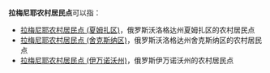 '''拉梅尼耶农村居民点'''可以指：
* [[拉梅尼耶农村居民点_(夏姆扎区)|拉梅尼耶农村居民点 (夏姆扎区)]]，俄罗斯沃洛格达州夏姆扎区的农村居民点
* [[拉梅尼耶农村居民点_(舍克斯纳区)|拉梅尼耶农村居民点 (舍克斯纳区)]]，俄罗斯沃洛格达州舍克斯纳区的农村居民点
* [[拉梅尼耶农村居民点_(伊万诺沃州)|拉梅尼耶农村居民点 (伊万诺沃州)]]，俄罗斯伊万诺沃州的农村居民点

{{disambig|cat=俄语译名消歧义}}
